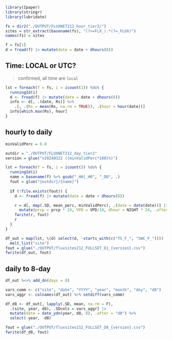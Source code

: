 ```r
library(Ipaper)
library(stringr)
library(lubridate)

fs = dir2("./OUTPUT/FLUXNET212_hour_tier2/")
sites = str_extract(basename(fs), "(?<=FLX_).*(?=_FLUX)")
names(fs) = sites

f = fs[1]
d = fread(f) |> mutate(date = date + dhours(8))
```

## Time: LOCAL or UTC?

> confirmed, all time are `local`
```r
lst = foreach(f = fs, i = icount(1)) %do% {
  runningId(i)
  d <- fread(f) |> mutate(date = date + dhours(8))
  info <- d[, .(date, Rs)] %>%
    .[, .(Rs = mean(Rs, na.rm = TRUE)), .(hour = hour(date))]
  info[which.max(Rs), hour]
}
```

## hourly to daily

```r
minValidPerc = 0.8

outdir = "./OUTPUT/FLUXNET212_day_tier2"
version = glue("v20240322 ({minValidPerc*100}%)")

lst = foreach(f = fs, i = icount()) %do% {
  runningId(i)
  name = basename(f) %>% gsub("_HH|_HR", "_DD", .)
  fout = glue("{outdir}/{name}")
  
  if (!file.exists(fout)) {
    d <- fread(f) |> mutate(date = date + dhours(8))

    r = d[, map(.SD, mean_perc, minValidPerc), .(date = date(date))] |> 
      mutate(prcp = prcp * 24, VPD = VPD/10, dhour = NIGHT * 24, .after = "NIGHT")
    fwrite(r, fout)
    r
  }
}

df_out = map(lst, \(d) select(d, -starts_with(c("TS_F_", "SWC_F_")))) |> 
  melt_list("site")
fout = glue("./OUTPUT/fluxsites212_FULLSET_D1_{version}.csv")
fwrite(df_out, fout)
```

## daily to 8-day

```r
df_out %<>% add_dn(days = 8)

vars_comm <- c("site", "date", "YYYY", "year", "month", "doy", "d8")
vars_aggr <- colnames(df_out) %>% setdiff(vars_comm)

df_d8 <- df_out[, lapply(.SD, mean, na.rm = F), 
  .(site, year, d8), .SDcols = vars_aggr] |> 
  mutate(date = date_ydn(year, d8, 8), .after = "d8") %>%
  select(-year, -d8)

fout = glue("./OUTPUT/fluxsites212_FULLSET_D8_{version}.csv")
fwrite(df_d8, fout)
```


